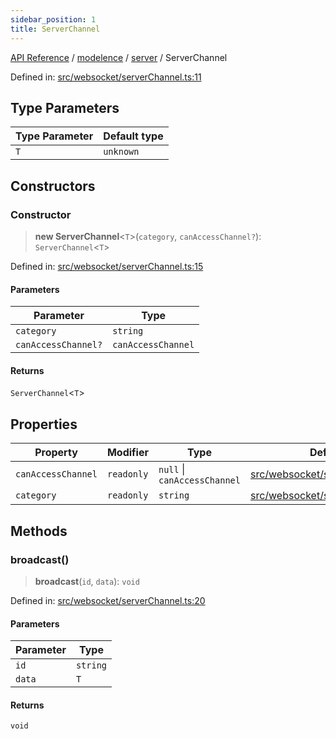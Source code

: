```yaml
---
sidebar_position: 1
title: ServerChannel
---
```


[API Reference](/api-reference/modelence/server/classes/../../../index) / [modelence](/api-reference/modelence/server/classes/../../index) / [server](/api-reference/modelence/server/classes/../index) / ServerChannel

Defined in: [src/websocket/serverChannel.ts:11](https://github.com/modelence/modelence/blob/6e10fb6230818b7ab0ca50262e15fd27cf9d1790/packages/modelence/src/websocket/serverChannel.ts#L11)

## Type Parameters

| Type Parameter | Default type |
| ------ | ------ |
| `T` | `unknown` |

## Constructors

### Constructor

> **new ServerChannel**\<`T`\>(`category`, `canAccessChannel?`): `ServerChannel`\<`T`\>

Defined in: [src/websocket/serverChannel.ts:15](https://github.com/modelence/modelence/blob/6e10fb6230818b7ab0ca50262e15fd27cf9d1790/packages/modelence/src/websocket/serverChannel.ts#L15)

#### Parameters

| Parameter | Type |
| ------ | ------ |
| `category` | `string` |
| `canAccessChannel?` | `canAccessChannel` |

#### Returns

`ServerChannel`\<`T`\>

## Properties

| Property | Modifier | Type | Defined in |
| ------ | ------ | ------ | ------ |
| <a id="canaccesschannel"></a> `canAccessChannel` | `readonly` | `null` \| `canAccessChannel` | [src/websocket/serverChannel.ts:13](https://github.com/modelence/modelence/blob/6e10fb6230818b7ab0ca50262e15fd27cf9d1790/packages/modelence/src/websocket/serverChannel.ts#L13) |
| <a id="category"></a> `category` | `readonly` | `string` | [src/websocket/serverChannel.ts:12](https://github.com/modelence/modelence/blob/6e10fb6230818b7ab0ca50262e15fd27cf9d1790/packages/modelence/src/websocket/serverChannel.ts#L12) |

## Methods

### broadcast()

> **broadcast**(`id`, `data`): `void`

Defined in: [src/websocket/serverChannel.ts:20](https://github.com/modelence/modelence/blob/6e10fb6230818b7ab0ca50262e15fd27cf9d1790/packages/modelence/src/websocket/serverChannel.ts#L20)

#### Parameters

| Parameter | Type |
| ------ | ------ |
| `id` | `string` |
| `data` | `T` |

#### Returns

`void`
